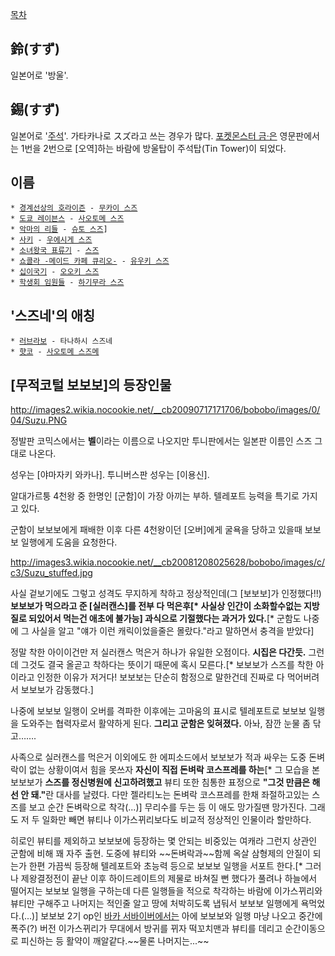 [[목차]]
== 鈴(すず) ==
일본어로 '방울'.

== 錫(すず) ==
일본어로 '[[주석]]'. 가타카나로 スズ라고 쓰는 경우가 많다.
[[포켓몬스터 금·은]] 영문판에서는 1번을 2번으로 [오역]하는 바람에 방울탑이 주석탑(Tin Tower)이 되었다.
== 이름 ==
 * [[경계선상의 호라이즌]] - [[무카이 스즈]]
 * [[도쿄 레이븐스]] - [[사오토메 스즈]]
 * [[악마의 리들]] - [[슈토 스즈]]]
 * [[사키(만화)|사키]] - [[우에시게 스즈]]
 * [[소녀왕국 표류기]] - [[스즈(소녀왕국 표류기)|스즈]]
 * [[쇼콜라 -메이드 카페 큐리오-]] - [[유우키 스즈]]
 * [[십이국기]] - [[오오키 스즈]]
 * [[학생회 임원들]] - [[하기무라 스즈]]
== '스즈네'의 애칭 ==
 * [[러브라보]] - 타나하시 스즈네
 * [[햣코]] - [[사오토메 스즈메]]
== [무적코털 보보보]의 등장인물 ==
http://images2.wikia.nocookie.net/__cb20090717171706/bobobo/images/0/04/Suzu.PNG 

정발판 코믹스에서는 '''벨'''이라는 이름으로 나오지만 투니판에서는 일본판 이름인 스즈 그대로 나온다.

성우는 [야마자키 와카나]. 투니버스판 성우는 [이용신].

알대가르퉁 4천왕 중 한명인 [군함]이 가장 아끼는 부하. 텔레포트 능력을 특기로 가지고 있다.

군함이 보보보에게 패배한 이후 다른 4천왕이던 [오버]에게 굴욕을 당하고 있을때 보보보 일행에게 도움을 요청한다.

http://images3.wikia.nocookie.net/__cb20081208025628/bobobo/images/c/c3/Suzu_stuffed.jpg 

사실 겉보기에도 그렇고 성격도 무지하게 착하고 정상적인데(그 [보보보]가 인정했다!!) '''보보보가 먹으라고 준 [실러캔스]를 전부 다 먹은후[* 사실상 인간이 소화할수없는 지방질로 되있어서 먹는건 애초에 불가능] 과식으로 기절했다는 과거가 있다.'''[* 군함도 나중에 그 사실을 알고 "얘가 이런 캐릭이었을줄은 몰랐다."라고 말하면서 충격을 받았다]

정말 착한 아이이건만 저 실러캔스 먹은거 하나가 유일한 오점이다. '''시집은 다간듯.''' 그런데 그것도 결국 올곧고 착하다는 뜻이기 때문에 혹시 모른다.[* 보보보가 스즈를 착한 아이라고 인정한 이유가 저거다! 보보보는 단순히 함정으로 말한건데 진짜로 다 먹어버려서 보보보가 감동했다.]

나중에 보보보 일행이 오버를 격파한 이후에는 고마움의 표시로 텔레포트로 보보보 일행을 도와주는 협력자로서 활약하게 된다. '''그리고 군함은 잊혀졌다.''' 아놔, 잠깐 눈물 좀 닦고……. 

사족으로 실러캔스를 먹은거 이외에도 한 에피소드에서 보보보가 적과 싸우는 도중 돈벼락이 없는 상황이여서 힘을 못쓰자 '''자신이 직접 돈벼락 코스프레를 하는'''[* 그 모습을 본 보보보가 '''스즈를 정신병원에 신고하려했고''' 뷰티 또한 침통한 표정으로 '''"그것 만큼은 해선 안 돼."'''란 대사를 날렸다. 다만 젤라티노는 돈벼락 코스프레를 한채 좌절하고있는 스즈를 보고 순간 돈벼락으로 착각(...)] 무리수를 두는 등 이 애도 망가질땐 망가진다. 그래도 저 두 일화만 빼면 뷰티나 이가스뀌리보다도 비교적 정상적인 인물이라 할만하다.

히로인 뷰티를 제외하고 보보보에 등장하는 몇 안되는 비중있는 여캐라 그런지 상관인 군함에 비해 꽤 자주 출현. 도중에 뷰티와 ~~돈벼락과~~함께 옥살 삼형제의 안질이 되는가 한편 가끔씩 등장해 텔레포트와 초능력 등으로 보보보 일행을 서포트 한다.[* 그러나 제왕결정전이 끝난 이후 하이드레이트의 제물로 바쳐질 뻔 했다가 풀려나 하늘에서 떨어지는 보보보 일행을 구하는데 다른 일행들을 적으로 착각하는 바람에 이가스뀌리와 뷰티만 구해주고 나머지는 적인줄 알고 땅에 처박히도록 냅둬서 보보보 일행에게 욕먹었다.(...)] 보보보 2기 op인 [[바카 서바이버]]에서는 아에 보보보와 일행 마냥 나오고 중간에 폭주(?) 버전 이가스뀌리가 무대에서 방귀를 뀌자 떡꼬치맨과 뷰티를 데리고 순간이동으로 피신하는 등 활약이 깨알같다.~~물론 나머지는...~~
